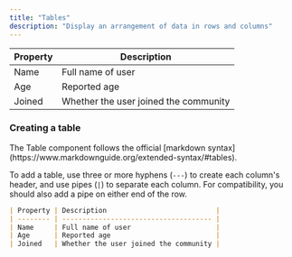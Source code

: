 ```yaml
---
title: "Tables"
description: "Display an arrangement of data in rows and columns"
---
```


| Property | Description                           |
| -------- | ------------------------------------- |
| Name     | Full name of user                     |
| Age      | Reported age                          |
| Joined   | Whether the user joined the community |

### Creating a table

<Tip>
  The Table component follows the official [markdown syntax](https://www.markdownguide.org/extended-syntax/#tables).
</Tip>

To add a table, use three or more hyphens (`---`) to create each column's header, and use pipes (`|`) to separate each column. For compatibility, you should also add a pipe on either end of the row.

```md
| Property | Description                           |
| -------- | ------------------------------------- |
| Name     | Full name of user                     |
| Age      | Reported age                          |
| Joined   | Whether the user joined the community |
```